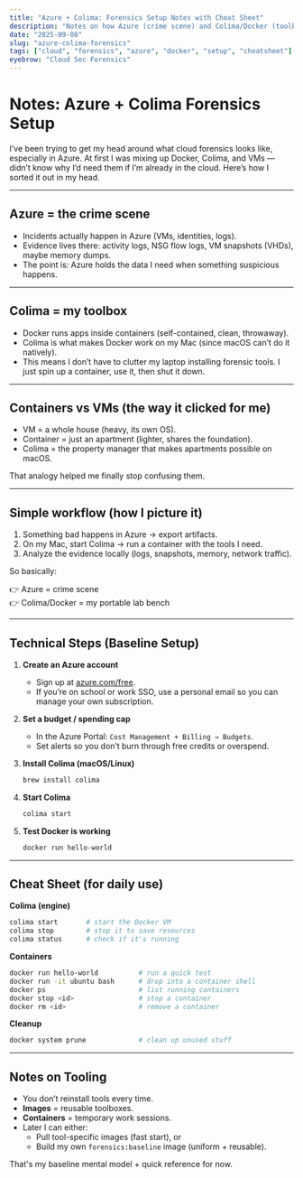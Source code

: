 ```yaml
---
title: "Azure + Colima: Forensics Setup Notes with Cheat Sheet"
description: "Notes on how Azure (crime scene) and Colima/Docker (toolbox) fit together, plus a minimal cheat sheet for daily commands and setup patterns."
date: "2025-09-08"
slug: "azure-colima-forensics"
tags: ["cloud", "forensics", "azure", "docker", "setup", "cheatsheet"]
eyebrow: "Cloud Sec Forensics"
---
```


# Notes: Azure + Colima Forensics Setup

I’ve been trying to get my head around what cloud forensics looks like, especially in Azure. At first I was mixing up Docker, Colima, and VMs — didn’t know why I’d need them if I’m already in the cloud. Here’s how I sorted it out in my head.

---

## Azure = the crime scene

- Incidents actually happen in Azure (VMs, identities, logs).
- Evidence lives there: activity logs, NSG flow logs, VM snapshots (VHDs), maybe memory dumps.
- The point is: Azure holds the data I need when something suspicious happens.

---

## Colima = my toolbox

- Docker runs apps inside containers (self-contained, clean, throwaway).
- Colima is what makes Docker work on my Mac (since macOS can’t do it natively).
- This means I don’t have to clutter my laptop installing forensic tools. I just spin up a container, use it, then shut it down.

---

## Containers vs VMs (the way it clicked for me)

- VM = a whole house (heavy, its own OS).
- Container = just an apartment (lighter, shares the foundation).
- Colima = the property manager that makes apartments possible on macOS.

That analogy helped me finally stop confusing them.

---

## Simple workflow (how I picture it)

1. Something bad happens in Azure → export artifacts.
2. On my Mac, start Colima → run a container with the tools I need.
3. Analyze the evidence locally (logs, snapshots, memory, network traffic).

So basically:

👉 Azure = crime scene  
👉 Colima/Docker = my portable lab bench  

---

## Technical Steps (Baseline Setup)

1. **Create an Azure account**  
   - Sign up at [azure.com/free](https://azure.com/free).  
   - If you’re on school or work SSO, use a personal email so you can manage your own subscription.  

2. **Set a budget / spending cap**  
   - In the Azure Portal: `Cost Management + Billing → Budgets`.  
   - Set alerts so you don’t burn through free credits or overspend.  

3. **Install Colima (macOS/Linux)**  
   ```bash
   brew install colima
   ```  

4. **Start Colima**  
   ```bash
   colima start
   ```  

5. **Test Docker is working**  
   ```bash
   docker run hello-world
   ```  

---

## Cheat Sheet (for daily use)

**Colima (engine)**  
```bash
colima start       # start the Docker VM
colima stop        # stop it to save resources
colima status      # check if it's running
```

**Containers**  
```bash
docker run hello-world          # run a quick test
docker run -it ubuntu bash      # drop into a container shell
docker ps                       # list running containers
docker stop <id>                # stop a container
docker rm <id>                  # remove a container
```

**Cleanup**  
```bash
docker system prune             # clean up unused stuff
```

---

## Notes on Tooling

- You don’t reinstall tools every time.  
- **Images** = reusable toolboxes.  
- **Containers** = temporary work sessions.  
- Later I can either:  
  - Pull tool-specific images (fast start), or  
  - Build my own `forensics:baseline` image (uniform + reusable).  

That's my baseline mental model + quick reference for now.
